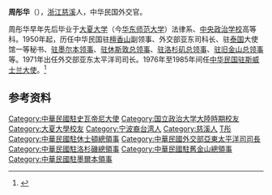'''周彤华'''（{{bd|1919年||CatIdx=Zhou周}}），[[浙江|浙江]][[慈溪|慈溪]]人，中华民国外交官。

周彤华早年先后毕业于[[大夏大学|大夏大学]]（今[[华东师范大学|华东师范大学]]）法律系、[[中央政治学校|中央政治学校]]高等科。1950年起，历任中华民国驻[[檀香山|檀香山]]副领事、外交部亚东司科长、驻[[泰国|泰国]]大使馆一等秘书、[[中国驻墨尔本总领事列表|驻墨尔本领事]]、[[中国驻休斯敦总领事列表|驻休斯敦总领事]]、[[中国驻洛杉矶总领事列表|驻洛杉矶总领事]]、[[中国驻旧金山总领事列表|驻旧金山总领事]]等。1971年出任外交部亚东太平洋司司长。1976年至1985年间任[[中華民國駐史瓦帝尼大使列表|中华民国驻斯威士兰大使]]。<ref name="kmt">{{cite book|title=《中国国民党百年人物全书》|publisher=团结出版社|year=2005}}</ref>

== 参考资料 ==
{{reflist}}

{{台湾政治人物小作品}}

{{DEFAULTSORT:Zhou周}}

[[Category:中華民國駐史瓦帝尼大使|Category:中華民國駐史瓦帝尼大使]]
[[Category:国立政治大学大陸時期校友|Category:国立政治大学大陸時期校友]]
[[Category:大夏大學校友|Category:大夏大學校友]]
[[Category:宁波裔台湾人|Category:宁波裔台湾人]]
[[Category:慈溪人|Category:慈溪人]]
[[Category:周姓|T彤]]
[[Category:中華民國駐休士頓總領事|Category:中華民國駐休士頓總領事]]
[[Category:中華民國外交部亞東太平洋司司長|Category:中華民國外交部亞東太平洋司司長]]
[[Category:中華民國駐洛杉磯總領事|Category:中華民國駐洛杉磯總領事]]
[[Category:中華民國駐舊金山總領事|Category:中華民國駐舊金山總領事]]
[[Category:中華民國駐墨爾本領事|Category:中華民國駐墨爾本領事]]
